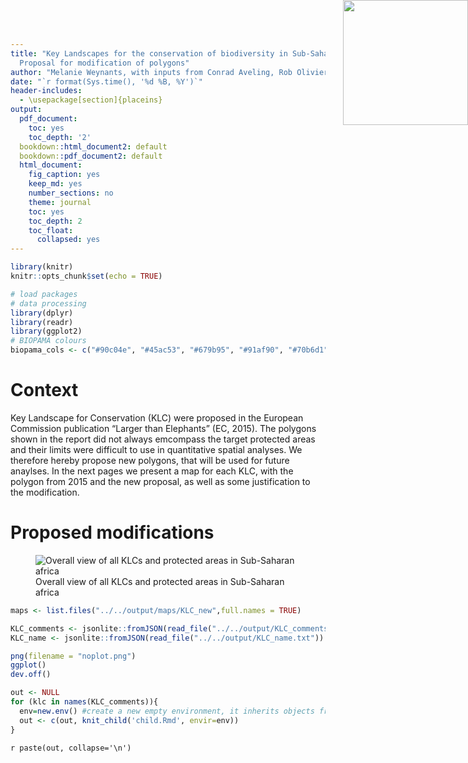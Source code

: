 ```yaml
---
title: "Key Landscapes for the conservation of biodiversity in Sub-Saharan Africa.
  Proposal for modification of polygons"
author: "Melanie Weynants, with inputs from Conrad Aveling, Rob Olivier, Martyn Murray"
date: "`r format(Sys.time(), '%d %B, %Y')`"
header-includes:
  - \usepackage[section]{placeins}
output:
  pdf_document:
    toc: yes
    toc_depth: '2'
  bookdown::html_document2: default
  bookdown::pdf_document2: default
  html_document:
    fig_caption: yes
    keep_md: yes
    number_sections: no
    theme: journal
    toc: yes
    toc_depth: 2
    toc_float:
      collapsed: yes
---
```

<img src="../../../DOC/pen_biopama_logo_1.png" style="position:absolute;top:0px;right:0px;width:200px" />

```r

library(knitr)
knitr::opts_chunk$set(echo = TRUE)

# load packages
# data processing
library(dplyr)
library(readr)
library(ggplot2)
# BIOPAMA colours
biopama_cols <- c("#90c04e", "#45ac53", "#679b95", "#91af90", "#70b6d1", "#a8d0e3", "#cc775d", "#a25a28")#c("#90c14f", "#41ad53", "#61ab79", "#71a6a1","#91b090", "#a7d1e5","#cf785e","#a25b28")
```
# Context
Key Landscape for Conservation (KLC) were proposed in the European Commission publication "Larger than Elephants" (EC, 2015).
The polygons shown in the report did not always emcompass the target protected areas and their limits were difficult to use in quantitative spatial analyses. We therefore hereby propose new polygons, that will be used for future anaylses.
In the next pages we present a map for each KLC, with the polygon from 2015 and the new proposal, as well as some justification to the modification.

\newpage
# Proposed modifications
![Overall view of all KLCs and protected areas in Sub-Saharan africa](../../output/maps/map_africa_klc_pa.png)

\FloatBarrier

```r
maps <- list.files("../../output/maps/KLC_new",full.names = TRUE)

KLC_comments <- jsonlite::fromJSON(read_file("../../output/KLC_comments.txt"))
KLC_name <- jsonlite::fromJSON(read_file("../../output/KLC_name.txt"))

```


```r

png(filename = "noplot.png")
ggplot()
dev.off()

out <- NULL
for (klc in names(KLC_comments)){
  env=new.env() #create a new empty environment, it inherits objects from the current environment.
  out <- c(out, knit_child('child.Rmd', envir=env))
}

```
`r paste(out, collapse='\n')`